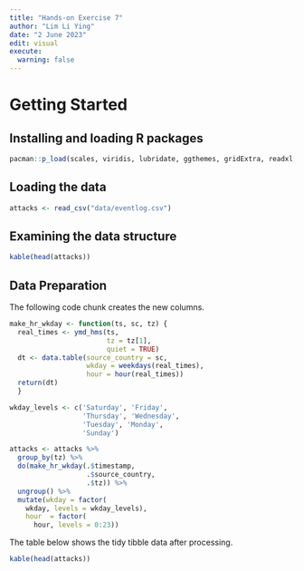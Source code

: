 ```yaml
---
title: "Hands-on Exercise 7"
author: "Lim Li Ying"
date: "2 June 2023"
edit: visual
execute: 
  warning: false
---
```


# Getting Started

## Installing and loading R packages

```r
pacman::p_load(scales, viridis, lubridate, ggthemes, gridExtra, readxl, knitr, data.table, CGPfunctions, ggHoriPlot, tidyverse)
```

## Loading the data

```r
attacks <- read_csv("data/eventlog.csv")
```

## Examining the data structure

```r
kable(head(attacks))
```

## Data Preparation

The following code chunk creates the new columns.

```r
make_hr_wkday <- function(ts, sc, tz) {
  real_times <- ymd_hms(ts, 
                        tz = tz[1], 
                        quiet = TRUE)
  dt <- data.table(source_country = sc,
                   wkday = weekdays(real_times),
                   hour = hour(real_times))
  return(dt)
  }
```

```r
wkday_levels <- c('Saturday', 'Friday', 
                  'Thursday', 'Wednesday', 
                  'Tuesday', 'Monday', 
                  'Sunday')

attacks <- attacks %>%
  group_by(tz) %>%
  do(make_hr_wkday(.$timestamp, 
                   .$source_country, 
                   .$tz)) %>% 
  ungroup() %>% 
  mutate(wkday = factor(
    wkday, levels = wkday_levels),
    hour  = factor(
      hour, levels = 0:23))
```

The table below shows the tidy tibble data after processing.

```r
kable(head(attacks))
```
